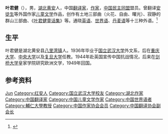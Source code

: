 {{expand|time=2018-11-06T09:05:43+00:00}}
{{Infobox writer <!-- see Template:Infobox writer -->
|图像    = 
|图像大小 = 
|图像说明 = 
|姓名    = 叶君健
|字      = 
|号      = 
|笔名    = 
|原名    = 
|出生    =
|出生地点 = 
|逝世    =
|逝世地点 = 
|居处    = 
|职业    = [[文学家|文学家]]、[[翻译家|翻译家]]
|教育程度 = 大学
|母校 = [[国立武汉大学|国立武汉大学]]
|创作时期 = 
|体裁     = 儿童文学、外国文学
|主题     = 
|代表作  = 土地三部曲、寂静的群山三部曲、安徒生童话全集
}}

'''叶君健'''（{{bd|1914年||1999年|1月5日|catIdx=Y}}），男，[[湖北|湖北]][[黄安县|黄安]]人，中国[[翻译家|翻译家]]，[[作家|作家]]，[[中国民主同盟|中国民主同盟]]盟员。曾翻译[[安徒生|安徒生]]等外国作家[[儿童文学|儿童文学]]作品，创作有土地三部曲（火花、自由、曙光）、寂静的群山三部曲、《[[叶君健童话集|叶君健童话集]]》等。通晓[[英语|英语]]、[[世界语|世界语]]、[[丹麦语|丹麦语]]等十三种外语。<ref>{{Cite web|title=叶君健：翻译安徒生童话“第一人”|url=http://history.people.com.cn/n1/2018/0412/c372333-29921937-2.html|accessdate=2019-09-14|work=文史--人民网|archive-date=2020-04-05|archive-url=https://web.archive.org/web/20200405163939/http://history.people.com.cn/n1/2018/0412/c372333-29921937-2.html|dead-url=no}}</ref>

== 生平 ==
叶君健是湖北黄安县[[八里湾镇_(红安县)|八里湾镇]]人。1936年毕业于[[国立武汉大学|国立武汉大学]]外文系，后在[[重庆大学|重庆大学]]、[[国立中央大学_(南京)|中央大学]]以及[[复旦大学|复旦大学]]任教。1944年赴英国宣传中国抗战情况，后来在[[剑桥大学|剑桥大学]]皇家学院研究欧洲文学，1949年回国。

== 参考资料 ==
{{reflist}}

{{Navboxes 
| title  = 叶君健在[[中国民主同盟|中国民主同盟]]的职务
| list1  =
{{中国民主同盟第五届中央委员会}}
{{中国民主同盟第六届中央委员会}}
}}
{{Navboxes 
| title  = 叶君健在[[中国翻译协会|中国翻译协会]]的职务
| list1  =
{{中国翻译工作者协会第二届理事会}}
{{中国翻译工作者协会第三届理事会}}
{{中国翻译工作者协会第四届理事会}}
}}
{{Navboxes 
| title  = 叶君健在[[中国作家协会|中国作家协会]]的职务
| list1  =
{{中国作家协会第三届理事会}}
{{中国作家协会第四届理事会}}
{{中国作家协会第五届全国委员会}}
}}
{{Navboxes 
| title  = 叶君健在[[中国文学艺术界联合会|中国文学艺术界联合会]]的职务
| list1  =
{{中国文学艺术界联合会第四届全国委员会}}
}}

{{Authority control}}
{{DEFAULTSORT:Ye Junjian}}
[[Category:葉姓|Jun]]
[[Category:红安人|Category:红安人]]
[[Category:国立武汉大学校友|Category:国立武汉大学校友]]
[[Category:湖北作家|Category:湖北作家]]
[[Category:中国翻译家|Category:中国翻译家]]
[[Category:中国儿童文学作家|Category:中国儿童文学作家]]
[[Category:中国世界语者|Category:中国世界语者]]
[[Category:輔仁大學教授|Category:輔仁大學教授]]
[[Category:中国作家协会会员|Category:中国作家协会会员]]
[[Category:中国翻译协会副会长|Category:中国翻译协会副会长]]